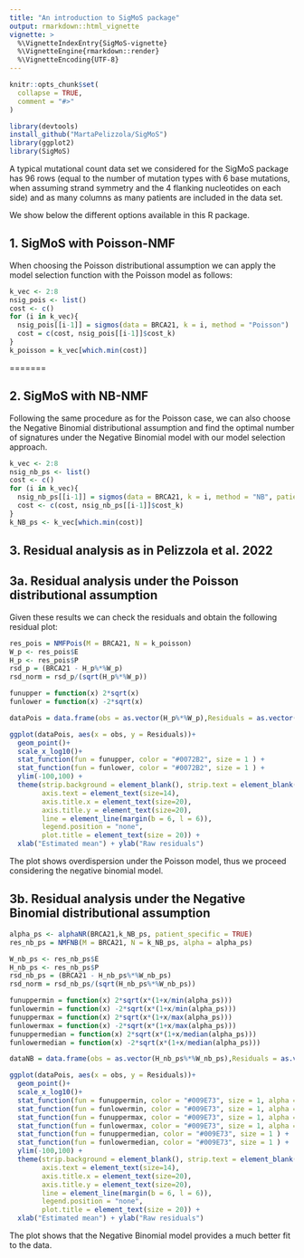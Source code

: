 ```yaml
---
title: "An introduction to SigMoS package"
output: rmarkdown::html_vignette
vignette: >
  %\VignetteIndexEntry{SigMoS-vignette}
  %\VignetteEngine{rmarkdown::render}
  %\VignetteEncoding{UTF-8}
---
```


```r
knitr::opts_chunk$set(
  collapse = TRUE,
  comment = "#>"
)
```

```r
library(devtools)
install_github("MartaPelizzola/SigMoS")
library(ggplot2)
library(SigMoS)
```

A typical mutational count data set we considered for the SigMoS package has 96 rows (equal to the number of mutation types with 6 base mutations, when assuming strand symmetry and the 4 flanking nucleotides on each side) and as many columns as many patients are included in the data set. 

We show below the different options available in this R package. 

## 1. SigMoS with Poisson-NMF
When choosing the Poisson distributional assumption we can apply the model selection function with the Poisson model as follows:
```r
k_vec <- 2:8
nsig_pois <- list()
cost <- c()
for (i in k_vec){
  nsig_pois[[i-1]] = sigmos(data = BRCA21, k = i, method = "Poisson")
  cost = c(cost, nsig_pois[[i-1]]$cost_k)
}
k_poisson = k_vec[which.min(cost)]
```

=======

## 2. SigMoS with NB-NMF
Following the same procedure as for the Poisson case, we can also choose the Negative Binomial distributional assumption and find the optimal number of signatures under the Negative Binomial model with our model selection approach.


```r
k_vec <- 2:8
nsig_nb_ps <- list()
cost <- c()
for (i in k_vec){
  nsig_nb_ps[[i-1]] = sigmos(data = BRCA21, k = i, method = "NB", patient_specific = TRUE)
  cost <- c(cost, nsig_nb_ps[[i-1]]$cost_k)
}
k_NB_ps <- k_vec[which.min(cost)]
```

## 3. Residual analysis as in Pelizzola et al. 2022
## 3a. Residual analysis under the Poisson distributional assumption
Given these results we can check the residuals and obtain the following residual plot:

```r
res_pois = NMFPois(M = BRCA21, N = k_poisson)
W_p <- res_pois$E
H_p <- res_pois$P
rsd_p = (BRCA21 - H_p%*%W_p)
rsd_norm = rsd_p/(sqrt(H_p%*%W_p))

funupper = function(x) 2*sqrt(x)
funlower = function(x) -2*sqrt(x)

dataPois = data.frame(obs = as.vector(H_p%*%W_p),Residuals = as.vector(rsd_p), residual_norm = as.vector(rsd_norm))

ggplot(dataPois, aes(x = obs, y = Residuals))+
  geom_point()+
  scale_x_log10()+
  stat_function(fun = funupper, color = "#0072B2", size = 1 ) + 
  stat_function(fun = funlower, color = "#0072B2", size = 1 ) +
  ylim(-100,100) + 
  theme(strip.background = element_blank(), strip.text = element_blank(),
        axis.text = element_text(size=14),
        axis.title.x = element_text(size=20),
        axis.title.y = element_text(size=20),
        line = element_line(margin(b = 6, l = 6)), 
        legend.position = "none", 
        plot.title = element_text(size = 20)) +
  xlab("Estimated mean") + ylab("Raw residuals")

```

The plot shows overdispersion under the Poisson model, thus we proceed considering the negative binomial model. 

## 3b. Residual analysis under the Negative Binomial distributional assumption

```r
alpha_ps <- alphaNR(BRCA21,k_NB_ps, patient_specific = TRUE)
res_nb_ps = NMFNB(M = BRCA21, N = k_NB_ps, alpha = alpha_ps)

W_nb_ps <- res_nb_ps$E
H_nb_ps <- res_nb_ps$P
rsd_nb_ps = (BRCA21 - H_nb_ps%*%W_nb_ps)
rsd_norm = rsd_nb_ps/(sqrt(H_nb_ps%*%W_nb_ps))

funuppermin = function(x) 2*sqrt(x*(1+x/min(alpha_ps)))
funlowermin = function(x) -2*sqrt(x*(1+x/min(alpha_ps)))
funuppermax = function(x) 2*sqrt(x*(1+x/max(alpha_ps)))
funlowermax = function(x) -2*sqrt(x*(1+x/max(alpha_ps)))
funuppermedian = function(x) 2*sqrt(x*(1+x/median(alpha_ps)))
funlowermedian = function(x) -2*sqrt(x*(1+x/median(alpha_ps)))

dataNB = data.frame(obs = as.vector(H_nb_ps%*%W_nb_ps),Residuals = as.vector(rsd_nb_ps), residual_norm = as.vector(rsd_norm))

ggplot(dataPois, aes(x = obs, y = Residuals))+
  geom_point()+
  scale_x_log10()+
  stat_function(fun = funuppermin, color = "#009E73", size = 1, alpha = 0.5) + 
  stat_function(fun = funlowermin, color = "#009E73", size = 1, alpha = 0.5) +
  stat_function(fun = funuppermax, color = "#009E73", size = 1, alpha = 0.5 ) + 
  stat_function(fun = funlowermax, color = "#009E73", size = 1, alpha = 0.5 ) +
  stat_function(fun = funuppermedian, color = "#009E73", size = 1 ) + 
  stat_function(fun = funlowermedian, color = "#009E73", size = 1 ) +
  ylim(-100,100) + 
  theme(strip.background = element_blank(), strip.text = element_blank(),
        axis.text = element_text(size=14),
        axis.title.x = element_text(size=20),
        axis.title.y = element_text(size=20),
        line = element_line(margin(b = 6, l = 6)), 
        legend.position = "none", 
        plot.title = element_text(size = 20)) +
  xlab("Estimated mean") + ylab("Raw residuals")
```

The plot shows that the Negative Binomial model provides a much better fit to the data. 
